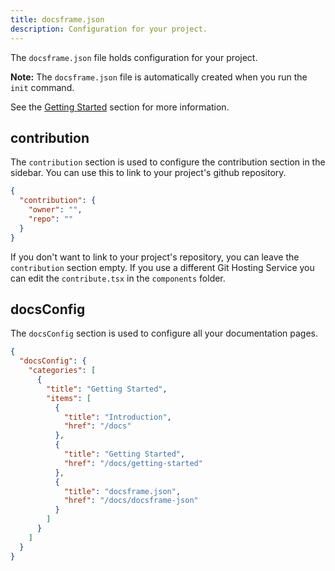 ```yaml
---
title: docsframe.json
description: Configuration for your project.
---
```


The `docsframe.json` file holds configuration for your project.

<Callout className="mt-3">

**Note:** The `docsframe.json` file is automatically created when you run the `init` command.

</Callout>

See the [Getting Started](/docs/getting-started) section for more information.

## contribution

The `contribution` section is used to configure the contribution section in the sidebar. You can use this to link to your project's github repository.

```json
{
  "contribution": {
    "owner": "",
    "repo": ""
  }
}
```

If you don't want to link to your project's repository, you can leave the `contribution` section empty. If you use a different Git Hosting Service you can edit the `contribute.tsx` in the `components` folder.

## docsConfig

The `docsConfig` section is used to configure all your documentation pages.

```json
{
  "docsConfig": {
    "categories": [
      {
        "title": "Getting Started",
        "items": [
          {
            "title": "Introduction",
            "href": "/docs"
          },
          {
            "title": "Getting Started",
            "href": "/docs/getting-started"
          },
          {
            "title": "docsframe.json",
            "href": "/docs/docsframe-json"
          }
        ]
      }
    ]
  }
}
```
